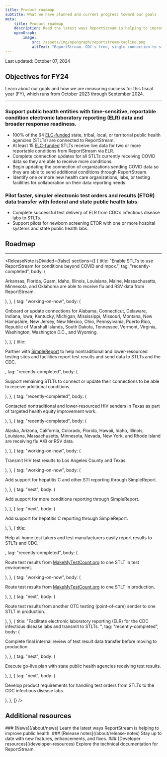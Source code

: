 ```yaml
---
title: Product roadmap
subtitle: What we have planned and current progress toward our goals
meta:
    title: Product roadmap
    description: Read the latest ways ReportStream is helping to improve public health.
    openGraph:
        image:
            src: /assets/img/opengraph/reportstream-tagline.png
            altText: "ReportStream. CDC's free, single connection to streamline your data transfer and improve public health. The words are surrounded by illustration of lines and boxes connected by colorful dots."
---
```



<LayoutSidenav>
<Sidenav />
</LayoutSidenav>

<p className="usa-timestamp">Last updated: October 07, 2024</p>

## Objectives for FY24
Learn about our goals and how we are measuring success for this fiscal year (FY), which runs from October 2023 through September 2024.

<hr className="rs-hr--base-lighter-alternate" />

### Support public health entities with time-sensitive, reportable condition electronic laboratory reporting (ELR) data and broader response readiness.
* 100% of the 64 <A href="https://www.cdc.gov/epidemiology-laboratory-capacity/php/about/" target="_blank">ELC-funded</A> state, tribal, local, or territorial public health agencies (STLTs) are connected to ReportStream.
* At least 15 <A href="https://www.cdc.gov/epidemiology-laboratory-capacity/php/about/" target="_blank">ELC-funded</A> STLTs receive live data for two or more reportable conditions from ReportStream via ELR.
* Complete connection updates for all STLTs currently receiving COVID data so they are able to receive more conditions.
* Begin updating the connection of organizations sending COVID data so they are able to send additional conditions through ReportStream.
* Identify one or more new health care organizations, labs, or testing facilities for collaboration on their data reporting needs.

### Pilot faster, simpler electronic test orders and results (ETOR) data transfer with federal and state public health labs.
* Complete successful test delivery of ELR from CDC’s infectious disease labs to STLTs.
* Support pilots for newborn screening ETOR with one or more hospital systems and state public health labs.

## Roadmap
<hr className="rs-hr--base-lighter-alternate" />

<ReleaseNote
    isDivided={false}
    sections={[
        {
            title: "Enable STLTs to use ReportStream for conditions beyond COVID and mpox.",
            tag: "recently-completed",
            body: (
                <p>
                    Arkansas, Florida, Guam, Idaho, Illinois, Louisiana, Maine, Massachusetts, Minnesota, and Oklahoma are able to receive flu and RSV data from ReportStream.
                </p>
            ),
        },
        {
            tag: "working-on-now",
            body: (
                <p>
                    Onboard or update connections for Alabama, Connecticut, Delaware, Indiana, Iowa, Kentucky, Michigan, Mississippi, Missouri, Montana, New Hampshire, New Jersey, New Mexico, Ohio, Pennsylvania, Puerto Rico, Republic of Marshall Islands, South Dakota, Tennessee, Vermont, Virginia, Washington, Washington D.C., and Wyoming.
                </p>
            ),
        },
        {
            title:<p>Partner with <A href="https://www.simplereport.gov/">SimpleReport</A> to help nontraditional and lower-resourced testing sites and facilities report test results and send data to STLTs and the CDC.</p>,
            tag: "recently-completed",
            body: (
                <p>Support remaining STLTs to connect or update their connections to be able to receive additional conditions.</p>
            ),
        },
        {
            tag: "recently-completed",
            body: (
                <p>Contacted nontraditional and lower-resourced HIV senders in Texas as part of targeted health equity improvement work.</p>
            ),
        },
        {
            tag: "recently-completed",
            body: (
                <p>
                    Alaska, Arizona, California, Colorado, Florida, Hawaii, Idaho, Illinois, Louisiana, Massachusetts, Minnesota, Nevada, New York, and Rhode Island are receiving flu A/B or RSV data.
                </p>
            ),
        },
        {
            tag: "working-on-now",
            body: (
                <p>Transmit HIV test results to Los Angeles County and Texas.</p>
            ),
        },
        {
            tag: "working-on-now",
            body: (
                <p>Add support for hepatitis C and other STI reporting through SimpleReport.</p>
            ),
        },
        {
            tag: "next",
            body: (
                <p>Add support for more conditions reporting through SimpleReport.</p>
            ),
        },
        {
            tag: "next",
            body: (
                <p>Add support for hepatitis C reporting through SimpleReport.</p>
            ),
        },
        {
            title:<p>Help at-home test takers and test manufacturers easily report results to STLTs and CDC.</p>,
            tag: "recently-completed",
            body: (
                <p>Route test results from <A href="https://learn.makemytestcount.org/" target="_blank">MakeMyTestCount.org</A> to one STLT in test environment.</p>
            ),
        },
        {
            tag: "working-on-now",
            body: (
                <p>Route test results from <A href="https://learn.makemytestcount.org/" target="_blank">MakeMyTestCount.org</A> to one STLT in production.</p>
            ),
        },
        {
            tag: "next",
            body: (
                <p>Route test results from another OTC testing (point-of-care) sender to one STLT in production.</p>
            ),
        },
        {
            title: "Facilitate electronic laboratory reporting (ELR) for the CDC infectious disease labs and transmit to STLTs. ",
            tag: "recently-completed",
            body: (
                <p>Complete final internal review of test result data transfer before moving to production.</p>
            ),
        },
        {
            tag: "next",
            body: (
                <p>Execute go-live plan with state public health agencies receiving test results.</p>
            ),
        },
        {
            tag: "next",
            body: (
                <p>Develop product requirements for handling test orders from STLTs to the CDC infectious disease labs.</p>
            ),
        },
    ]}
/>

## Additional resources

<CardGroup>
<Card gridLayout={{tablet: {col: 4}}}>

<CardHeader>
### [News](/about/news)
</CardHeader>
<CardBody>
Learn the latest ways ReportStream is helping to improve public health.
</CardBody>
</Card>
<Card gridLayout={{tablet: {col: 4}}}>
<CardHeader>
### [Release notes](/about/release-notes)
</CardHeader>
<CardBody>
Stay up to date with new features, enhancements, and fixes.
</CardBody>
</Card>
<Card gridLayout={{tablet: {col: 4}}}>
<CardHeader>
### [Developer resources](/developer-resources)
</CardHeader>
<CardBody>
Explore the technical documentation for ReportStream.
</CardBody>
</Card>
</CardGroup>